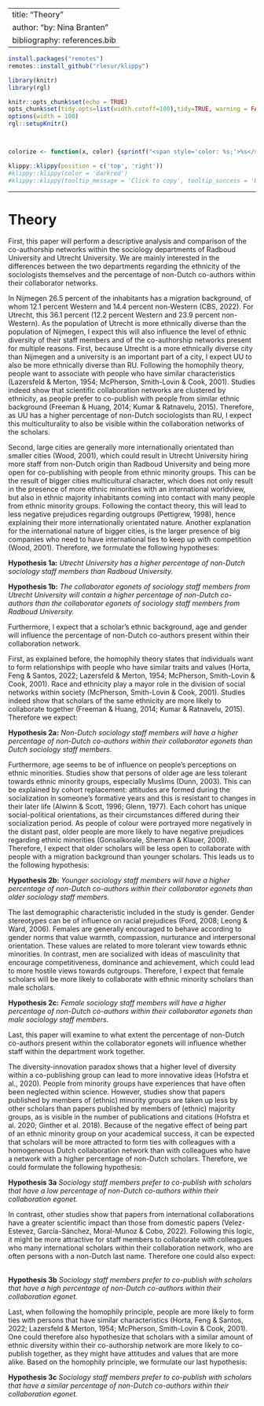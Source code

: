 
---
title: "Theory"
author: "by: Nina Branten"
bibliography: references.bib
---



```r
install.packages("remotes")
remotes::install_github("rlesur/klippy")
``` 

```r
library(knitr)
library(rgl)

knitr::opts_chunk$set(echo = TRUE)
opts_chunk$set(tidy.opts=list(width.cutoff=100),tidy=TRUE, warning = FALSE, message = FALSE,comment = "#>", cache=TRUE, class.source=c("test"), class.output=c("test2"))
options(width = 100)
rgl::setupKnitr()



colorize <- function(x, color) {sprintf("<span style='color: %s;'>%s</span>", color, x) }

```

```r
klippy::klippy(position = c('top', 'right'))
#klippy::klippy(color = 'darkred')
#klippy::klippy(tooltip_message = 'Click to copy', tooltip_success = 'Done')
```
---



# Theory
First, this paper will perform a descriptive analysis and comparison of the co-authorship networks within the sociology departments of Radboud University and Utrecht University. We are mainly interested in the differences between the two departments regarding the ethnicity of the sociologists themselves and the percentage of non-Dutch co-authors within their collaborator networks.
&nbsp;

In Nijmegen 26.5 percent of the inhabitants has a migration background, of whom 12.1 percent Western and 14.4 percent non-Western (CBS, 2022). For Utrecht, this 36.1 percent (12.2 percent Western and 23.9 percent non-Western). As the population of Utrecht is more ethnically diverse than the population of Nijmegen, I expect this will also influence the level of ethnic diversity of their staff members and of the co-authorship networks present for multiple reasons. First, because Utrecht is a more ethnically diverse city than Nijmegen and a university is an important part of a city, I expect UU to also be more ethnically diverse than RU. Following the homophily theory, people want to associate with people who have similar characteristics (Lazersfeld & Merton, 1954; McPherson, Smith-Lovin & Cook, 2001). Studies indeed show that scientific collaboration networks are clustered by ethnicity, as people prefer to co-publish with people from similar ethnic background (Freeman & Huang, 2014; Kumar & Ratnavelu, 2015). Therefore, as UU has a higher percentage of non-Dutch sociologists than RU, I expect this multiculturality to also be visible within the collaboration networks of the scholars.
&nbsp;

Second, large cities are generally more internationally orientated than smaller cities (Wood, 2001), which could result in Utrecht University hiring more staff from non-Dutch origin than Radboud University and being more open for co-publishing with people from ethnic minority groups. This can be the result of bigger cities multicultural character, which does not only result in the presence of more ethnic minorities with an international worldview, but also in ethnic majority inhabitants coming into contact with many people from ethnic minority groups. Following the contact theory, this will lead to less negative prejudices regarding outgroups (Pettigrew, 1998), hence explaining their more internationally orientated nature. Another explanation for the international nature of bigger cities, is the larger presence of big companies who need to have international ties to keep up with competition (Wood, 2001). Therefore, we formulate the following hypotheses:
&nbsp;

**Hypothesis 1a:** *Utrecht University has a higher percentage of non-Dutch sociology staff members than Radboud University.*
&nbsp;

**Hypothesis 1b:** *The collaborator egonets of sociology staff members from Utrecht University will contain a higher percentage of non-Dutch co-authors than the collaborator egonets of sociology staff members from Radboud University.*
&nbsp;

Furthermore, I expect that a scholar’s ethnic background, age and gender will influence the percentage of non-Dutch co-authors present within their collaboration network.
&nbsp;

First, as explained before, the homophily theory states that individuals want to form relationships with people who have similar traits and values (Horta, Feng & Santos, 2022; Lazersfeld & Merton, 1954; McPherson, Smith-Lovin & Cook, 2001). Race and ethnicity play a mayor role in the division of social networks within society (McPherson, Smith-Lovin & Cook, 2001). Studies indeed show that scholars of the same ethnicity are more likely to collaborate together (Freeman & Huang, 2014; Kumar & Ratnavelu, 2015). Therefore we expect:
&nbsp;

**Hypothesis 2a:** *Non-Dutch sociology staff members will have a higher percentage of non-Dutch co-authors within their collaborator egonets than Dutch sociology staff members.*
&nbsp;

Furthermore, age seems to be of influence on people’s perceptions on ethnic minorities. Studies show that persons of older age are less tolerant towards ethnic minority groups, especially Muslims (Dunn, 2003). This can be explained by cohort replacement: attitudes are formed during the socialization in someone’s formative years and this is resistant to changes in their later life (Alwinn & Scott, 1996; Glenn, 1977). Each cohort has unique social-political orientations, as their circumstances differed during their socialization period. As people of colour were portrayed more negatively in the distant past, older people are more likely to have negative prejudices regarding ethnic minorities (Gonsalkorale, Sherman & Klauer, 2009). Therefore, I expect that older scholars will be less open to collaborate with people with a migration background than younger scholars. This leads us to the following hypothesis:
&nbsp;

**Hypothesis 2b:** *Younger sociology staff members will have a higher percentage of non-Dutch co-authors within their collaborator egonets than older sociology staff members.*
&nbsp;

The last demographic characteristic included in the study is gender. Gender stereotypes can be of influence on racial prejudices (Ford, 2008; Leong & Ward, 2006). Females are generally encouraged to behave according to gender norms that value warmth, compassion, nurturance and interpersonal orientation. These values are related to more tolerant view towards ethnic minorities. In contrast, men are socialized with ideas of masculinity that encourage competitiveness, dominance and achievement, which could lead to more hostile views towards outgroups. Therefore, I expect that female scholars will be more likely to collaborate with ethnic minority scholars than male scholars.
&nbsp;

**Hypothesis 2c:** *Female sociology staff members will have a higher percentage of non-Dutch co-authors within their collaborator egonets than male sociology staff members.*
&nbsp;

Last, this paper will examine to what extent the percentage of non-Dutch co-authors present within the collaborator egonets will influence whether staff within the department work together.
&nbsp;

The diversity-innovation paradox shows that a higher level of diversity within a co-publishing group can lead to more innovative ideas (Hofstra et al., 2020). People from minority groups have experiences that have often been neglected within science. However, studies show that papers published by members of (ethnic) minority groups are taken up less by other scholars than papers published by members of (ethnic) majority groups, as is visible in the number of publications and citations (Hofstra et al. 2020;  Ginther et al. 2018). Because of the negative effect of being part of an ethnic minority group on your academical success, it can be expected that scholars will be more attracted to form ties with colleagues with a homogeneous Dutch collaboration network than with colleagues who have a network with a higher percentage of non-Dutch scholars. Therefore, we could formulate the following hypothesis: 
&nbsp;

**Hypothesis 3a** *Sociology staff members prefer to co-publish with scholars that have a low percentage of non-Dutch co-authors within their collaboration egonet.*
&nbsp;

In contrast, other studies show that papers from international collaborations have a greater scientific impact than those from domestic papers (Velez-Estevez, García-Sánchez, Moral-Munoz & Cobo, 2022). Following this logic, it might be more attractive for staff members to collaborate with colleagues who many international scholars within their collaboration network, who are often persons with a non-Dutch last name. Therefore one could also expect:
&nbsp;

**Hypothesis 3b** *Sociology staff members prefer to co-publish with scholars that have a high percentage of non-Dutch co-authors within their collaboration egonet.*
&nbsp;

Last, when following the homophily principle, people are more likely to form ties with persons that have similar characteristics (Horta, Feng & Santos, 2022; Lazersfeld & Merton, 1954; McPherson, Smith-Lovin & Cook, 2001). One could therefore also hypothesize that scholars with a similar amount of ethnic diversity within their co-authorship network are more likely to co-publish together, as they might have attitudes and values that are more alike. Based on the homophily principle, we formulate our last hypothesis:
&nbsp;

**Hypothesis 3c** *Sociology staff members prefer to co-publish with scholars that have a similar percentage of non-Dutch co-authors within their collaboration egonet.*
